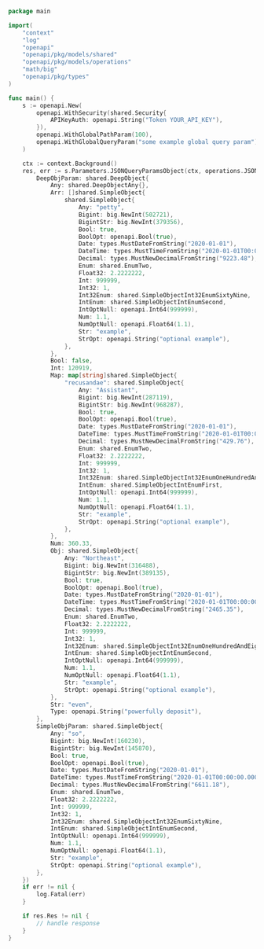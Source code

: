 ```go showLineNumbers copy filename="Json Query Params Object usage example"
package main

import(
	"context"
	"log"
	"openapi"
	"openapi/pkg/models/shared"
	"openapi/pkg/models/operations"
	"math/big"
	"openapi/pkg/types"
)

func main() {
    s := openapi.New(
        openapi.WithSecurity(shared.Security{
            APIKeyAuth: openapi.String("Token YOUR_API_KEY"),
        }),
        openapi.WithGlobalPathParam(100),
        openapi.WithGlobalQueryParam("some example global query param"),
    )

    ctx := context.Background()
    res, err := s.Parameters.JSONQueryParamsObject(ctx, operations.JSONQueryParamsObjectRequest{
        DeepObjParam: shared.DeepObject{
            Any: shared.DeepObjectAny{},
            Arr: []shared.SimpleObject{
                shared.SimpleObject{
                    Any: "petty",
                    Bigint: big.NewInt(502721),
                    BigintStr: big.NewInt(379356),
                    Bool: true,
                    BoolOpt: openapi.Bool(true),
                    Date: types.MustDateFromString("2020-01-01"),
                    DateTime: types.MustTimeFromString("2020-01-01T00:00:00.000Z"),
                    Decimal: types.MustNewDecimalFromString("9223.48"),
                    Enum: shared.EnumTwo,
                    Float32: 2.2222222,
                    Int: 999999,
                    Int32: 1,
                    Int32Enum: shared.SimpleObjectInt32EnumSixtyNine,
                    IntEnum: shared.SimpleObjectIntEnumSecond,
                    IntOptNull: openapi.Int64(999999),
                    Num: 1.1,
                    NumOptNull: openapi.Float64(1.1),
                    Str: "example",
                    StrOpt: openapi.String("optional example"),
                },
            },
            Bool: false,
            Int: 120919,
            Map: map[string]shared.SimpleObject{
                "recusandae": shared.SimpleObject{
                    Any: "Assistant",
                    Bigint: big.NewInt(287119),
                    BigintStr: big.NewInt(968287),
                    Bool: true,
                    BoolOpt: openapi.Bool(true),
                    Date: types.MustDateFromString("2020-01-01"),
                    DateTime: types.MustTimeFromString("2020-01-01T00:00:00.000Z"),
                    Decimal: types.MustNewDecimalFromString("429.76"),
                    Enum: shared.EnumTwo,
                    Float32: 2.2222222,
                    Int: 999999,
                    Int32: 1,
                    Int32Enum: shared.SimpleObjectInt32EnumOneHundredAndEightyOne,
                    IntEnum: shared.SimpleObjectIntEnumFirst,
                    IntOptNull: openapi.Int64(999999),
                    Num: 1.1,
                    NumOptNull: openapi.Float64(1.1),
                    Str: "example",
                    StrOpt: openapi.String("optional example"),
                },
            },
            Num: 360.33,
            Obj: shared.SimpleObject{
                Any: "Northeast",
                Bigint: big.NewInt(316488),
                BigintStr: big.NewInt(389135),
                Bool: true,
                BoolOpt: openapi.Bool(true),
                Date: types.MustDateFromString("2020-01-01"),
                DateTime: types.MustTimeFromString("2020-01-01T00:00:00.000Z"),
                Decimal: types.MustNewDecimalFromString("2465.35"),
                Enum: shared.EnumTwo,
                Float32: 2.2222222,
                Int: 999999,
                Int32: 1,
                Int32Enum: shared.SimpleObjectInt32EnumOneHundredAndEightyOne,
                IntEnum: shared.SimpleObjectIntEnumSecond,
                IntOptNull: openapi.Int64(999999),
                Num: 1.1,
                NumOptNull: openapi.Float64(1.1),
                Str: "example",
                StrOpt: openapi.String("optional example"),
            },
            Str: "even",
            Type: openapi.String("powerfully deposit"),
        },
        SimpleObjParam: shared.SimpleObject{
            Any: "so",
            Bigint: big.NewInt(160230),
            BigintStr: big.NewInt(145870),
            Bool: true,
            BoolOpt: openapi.Bool(true),
            Date: types.MustDateFromString("2020-01-01"),
            DateTime: types.MustTimeFromString("2020-01-01T00:00:00.000Z"),
            Decimal: types.MustNewDecimalFromString("6611.18"),
            Enum: shared.EnumTwo,
            Float32: 2.2222222,
            Int: 999999,
            Int32: 1,
            Int32Enum: shared.SimpleObjectInt32EnumSixtyNine,
            IntEnum: shared.SimpleObjectIntEnumSecond,
            IntOptNull: openapi.Int64(999999),
            Num: 1.1,
            NumOptNull: openapi.Float64(1.1),
            Str: "example",
            StrOpt: openapi.String("optional example"),
        },
    })
    if err != nil {
        log.Fatal(err)
    }

    if res.Res != nil {
        // handle response
    }
}
```
